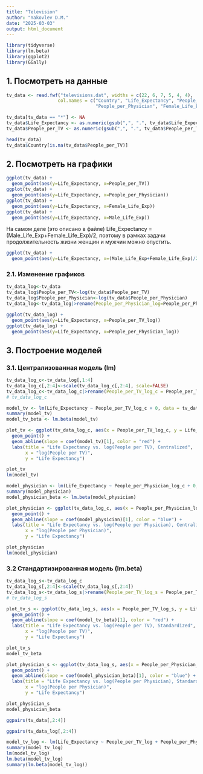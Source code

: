 ```yaml
---
title: "Television"
author: "Yakovlev D.M."
date: "2025-03-03"
output: html_document
---
```


```r
library(tidyverse)
library(lm.beta)
library(ggplot2)
library(GGally)
```


## 1. Посмотреть на данные

```r
tv_data <- read.fwf("televisions.dat", widths = c(22, 6, 7, 5, 4, 4),
                   col.names = c("Country", "Life_Expectancy", "People_per_TV",
                                 "People_per_Physician", "Female_Life_Exp", "Male_Life_Exp"))[1:40,]

tv_data[tv_data == "*"] <- NA
tv_data$Life_Expectancy <- as.numeric(gsub(",", ".", tv_data$Life_Expectancy))
tv_data$People_per_TV <- as.numeric(gsub(",", ".", tv_data$People_per_TV))

head(tv_data)
tv_data$Country[is.na(tv_data$People_per_TV)]
```

## 2. Посмотреть на графики
```r
ggplot(tv_data) +
  geom_point(aes(y=Life_Expectancy, x=People_per_TV))
ggplot(tv_data) +
  geom_point(aes(y=Life_Expectancy, x=People_per_Physician))
ggplot(tv_data) +
  geom_point(aes(y=Life_Expectancy, x=Female_Life_Exp))
ggplot(tv_data) +
  geom_point(aes(y=Life_Expectancy, x=Male_Life_Exp))
```

На самом деле (это описано в файле) Life_Expectancy = (Male_Life_Exp+Female_Life_Exp)/2, поэтому в рамках задачи продолжительность жизни женщин и мужчин можно опустить.
```r
ggplot(tv_data) +
  geom_point(aes(y=Life_Expectancy, x=(Male_Life_Exp+Female_Life_Exp)/2))
```


### 2.1. Изменение графиков
```r
tv_data_log<-tv_data
tv_data_log$People_per_TV<-log(tv_data$People_per_TV)
tv_data_log$People_per_Physician<-log(tv_data$People_per_Physician)
tv_data_log<-tv_data_log|>rename(People_per_Physician_log=People_per_Physician, People_per_TV_log=People_per_TV)
```

```r
ggplot(tv_data_log) +
  geom_point(aes(y=Life_Expectancy, x=People_per_TV_log))
ggplot(tv_data_log) +
  geom_point(aes(y=Life_Expectancy, x=People_per_Physician_log))

```


## 3. Построение моделей

### 3.1. Централизованная модель (lm)
```r
tv_data_log_c<-tv_data_log[,1:4]
tv_data_log_c[,2:4]<-scale(tv_data_log_c[,2:4], scale=FALSE)
tv_data_log_c<-tv_data_log_c|>rename(People_per_TV_log_c = People_per_TV_log, People_per_Physician_log_c = People_per_Physician_log)
# tv_data_log_c
```

```r

model_tv <- lm(Life_Expectancy ~ People_per_TV_log_c + 0, data = tv_data_log_c)
summary(model_tv)
model_tv_beta <- lm.beta(model_tv)
```
```r
plot_tv <- ggplot(tv_data_log_c, aes(x = People_per_TV_log_c, y = Life_Expectancy)) +
  geom_point() +
  geom_abline(slope = coef(model_tv)[1], color = "red") +
  labs(title = "Life Expectancy vs. log(People per TV), Centralized",
       x = "log(People per TV)",
       y = "Life Expectancy")

plot_tv
lm(model_tv)
```


```r
model_physician <- lm(Life_Expectancy ~ People_per_Physician_log_c + 0, data = tv_data_log_c)
summary(model_physician)
model_physician_beta <- lm.beta(model_physician)
```

```r
plot_physician <- ggplot(tv_data_log_c, aes(x = People_per_Physician_log_c, y = Life_Expectancy)) +
  geom_point() +
  geom_abline(slope = coef(model_physician)[1], color = "blue") +
  labs(title = "Life Expectancy vs. log(People per Physician), Centralized",
       x = "log(People per Physician)",
       y = "Life Expectancy")

plot_physician
lm(model_physician)
```

### 3.2 Стандартизированная модель (lm.beta)
```r
tv_data_log_s<-tv_data_log_c
tv_data_log_s[,2:4]<-scale(tv_data_log_s[,2:4])
tv_data_log_s<-tv_data_log_s|>rename(People_per_TV_log_s = People_per_TV_log_c, People_per_Physician_log_s = People_per_Physician_log_c)
# tv_data_log_s
```

```r
plot_tv_s <- ggplot(tv_data_log_s, aes(x = People_per_TV_log_s, y = Life_Expectancy)) +
  geom_point() +
  geom_abline(slope = coef(model_tv_beta)[1], color = "red") +
  labs(title = "Life Expectancy vs. log(People per TV), Standardized",
       x = "log(People per TV)",
       y = "Life Expectancy")

plot_tv_s
model_tv_beta
```

```r
plot_physician_s <- ggplot(tv_data_log_s, aes(x = People_per_Physician_log_s, y = Life_Expectancy)) +
  geom_point() +
  geom_abline(slope = coef(model_physician_beta)[1], color = "blue") +
  labs(title = "Life Expectancy vs. log(People per Physician), Standardized",
       x = "log(People per Physician)",
       y = "Life Expectancy")

plot_physician_s
model_physician_beta
```

```r
ggpairs(tv_data[,2:4])
```

```r
ggpairs(tv_data_log[,2:4])
```

```r
model_tv_log <- lm(Life_Expectancy ~ People_per_TV_log + People_per_Physician_log, data = tv_data_log)
summary(model_tv_log)
lm(model_tv_log)
lm.beta(model_tv_log)
summary(lm.beta(model_tv_log))
```
